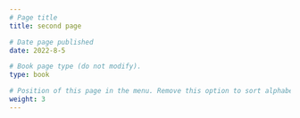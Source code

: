 ```yaml
---
# Page title
title: second page

# Date page published
date: 2022-8-5

# Book page type (do not modify).
type: book

# Position of this page in the menu. Remove this option to sort alphabetically.
weight: 3
---
```

